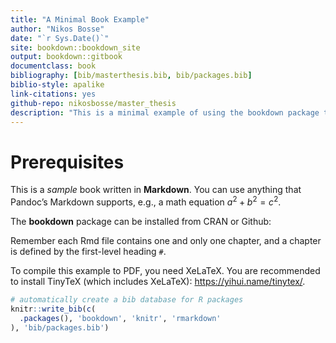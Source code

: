 ```yaml
--- 
title: "A Minimal Book Example"
author: "Nikos Bosse"
date: "`r Sys.Date()`"
site: bookdown::bookdown_site
output: bookdown::gitbook
documentclass: book
bibliography: [bib/masterthesis.bib, bib/packages.bib]
biblio-style: apalike
link-citations: yes
github-repo: nikosbosse/master_thesis
description: "This is a minimal example of using the bookdown package to write a book. The output format for this example is bookdown::gitbook."
---
```


# Prerequisites

This is a _sample_ book written in **Markdown**. You can use anything that Pandoc's Markdown supports, e.g., a math equation $a^2 + b^2 = c^2$.

The **bookdown** package can be installed from CRAN or Github:

Remember each Rmd file contains one and only one chapter, and a chapter is defined by the first-level heading `#`.

To compile this example to PDF, you need XeLaTeX. You are recommended to install TinyTeX (which includes XeLaTeX): <https://yihui.name/tinytex/>.

```r
# automatically create a bib database for R packages
knitr::write_bib(c(
  .packages(), 'bookdown', 'knitr', 'rmarkdown'
), 'bib/packages.bib')
```
